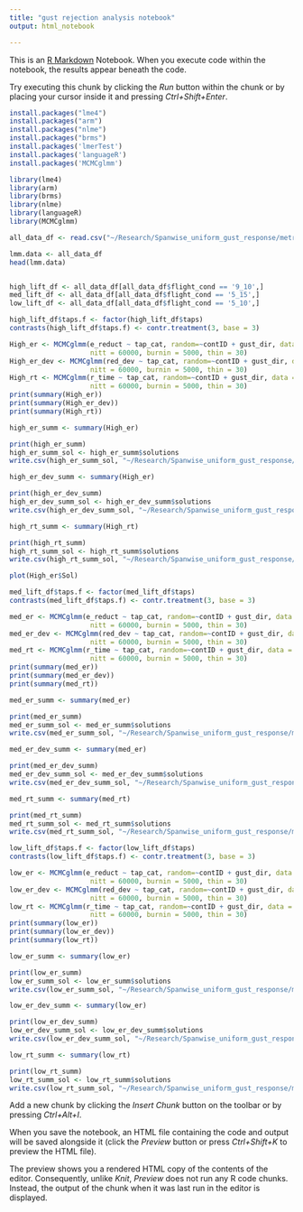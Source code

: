 ---
title: "gust rejection analysis notebook"
output: html_notebook

---

This is an [R Markdown](http://rmarkdown.rstudio.com) Notebook. When you execute code within the notebook, the results appear beneath the code. 

Try executing this chunk by clicking the *Run* button within the chunk or by placing your cursor inside it and pressing *Ctrl+Shift+Enter*. 



```{r}
install.packages("lme4")
install.packages("arm")
install.packages("nlme")
install.packages("brms")
install.packages('lmerTest')
install.packages('languageR')
install.packages('MCMCglmm')
```

```{r}
library(lme4)
library(arm)
library(brms)
library(nlme)
library(languageR)
library(MCMCglmm)

all_data_df <- read.csv("~/Research/Spanwise_uniform_gust_response/metrics_data/all_data_df.csv")

lmm.data <- all_data_df
head(lmm.data)


high_lift_df <- all_data_df[all_data_df$flight_cond == '9_10',]
med_lift_df <- all_data_df[all_data_df$flight_cond == '5_15',]
low_lift_df <- all_data_df[all_data_df$flight_cond == '5_10',]

```
```{r}
high_lift_df$taps.f <- factor(high_lift_df$taps)
contrasts(high_lift_df$taps.f) <- contr.treatment(3, base = 3)

High_er <- MCMCglmm(e_reduct ~ tap_cat, random=~contID + gust_dir, data = high_lift_df,verbose=FALSE,
                    nitt = 60000, burnin = 5000, thin = 30)
High_er_dev <- MCMCglmm(red_dev ~ tap_cat, random=~contID + gust_dir, data = high_lift_df,verbose=FALSE,
                    nitt = 60000, burnin = 5000, thin = 30)
High_rt <- MCMCglmm(r_time ~ tap_cat, random=~contID + gust_dir, data = high_lift_df,verbose=FALSE,
                    nitt = 60000, burnin = 5000, thin = 30)
print(summary(High_er))
print(summary(High_er_dev))
print(summary(High_rt))

high_er_summ <- summary(High_er)

print(high_er_summ)
high_er_summ_sol <- high_er_summ$solutions
write.csv(high_er_summ_sol, "~/Research/Spanwise_uniform_gust_response/metrics_data/mcmc_summ_high_er.csv", row.names = TRUE)

high_er_dev_summ <- summary(High_er)

print(high_er_dev_summ)
high_er_dev_summ_sol <- high_er_dev_summ$solutions
write.csv(high_er_dev_summ_sol, "~/Research/Spanwise_uniform_gust_response/metrics_data/mcmc_summ_high_er_dev.csv", row.names = TRUE)

high_rt_summ <- summary(High_rt)

print(high_rt_summ)
high_rt_summ_sol <- high_rt_summ$solutions
write.csv(high_rt_summ_sol, "~/Research/Spanwise_uniform_gust_response/metrics_data/mcmc_summ_high_rt.csv", row.names = TRUE)
```
```{r}
plot(High_er$Sol)

```
```{r}

med_lift_df$taps.f <- factor(med_lift_df$taps)
contrasts(med_lift_df$taps.f) <- contr.treatment(3, base = 3)

med_er <- MCMCglmm(e_reduct ~ tap_cat, random=~contID + gust_dir, data = med_lift_df,verbose=FALSE,
                    nitt = 60000, burnin = 5000, thin = 30)
med_er_dev <- MCMCglmm(red_dev ~ tap_cat, random=~contID + gust_dir, data = med_lift_df,verbose=FALSE,
                    nitt = 60000, burnin = 5000, thin = 30)
med_rt <- MCMCglmm(r_time ~ tap_cat, random=~contID + gust_dir, data = med_lift_df,verbose=FALSE,
                    nitt = 60000, burnin = 5000, thin = 30)
print(summary(med_er))
print(summary(med_er_dev))
print(summary(med_rt))

med_er_summ <- summary(med_er)

print(med_er_summ)
med_er_summ_sol <- med_er_summ$solutions
write.csv(med_er_summ_sol, "~/Research/Spanwise_uniform_gust_response/metrics_data/mcmc_summ_med_er.csv", row.names = TRUE)

med_er_dev_summ <- summary(med_er)

print(med_er_dev_summ)
med_er_dev_summ_sol <- med_er_dev_summ$solutions
write.csv(med_er_dev_summ_sol, "~/Research/Spanwise_uniform_gust_response/metrics_data/mcmc_summ_med_er_dev.csv", row.names = TRUE)

med_rt_summ <- summary(med_rt)

print(med_rt_summ)
med_rt_summ_sol <- med_rt_summ$solutions
write.csv(med_rt_summ_sol, "~/Research/Spanwise_uniform_gust_response/metrics_data/mcmc_summ_med_rt.csv", row.names = TRUE)
```



```{r}
low_lift_df$taps.f <- factor(low_lift_df$taps)
contrasts(low_lift_df$taps.f) <- contr.treatment(3, base = 3)

low_er <- MCMCglmm(e_reduct ~ tap_cat, random=~contID + gust_dir, data = low_lift_df,verbose=FALSE,
                    nitt = 60000, burnin = 5000, thin = 30)
low_er_dev <- MCMCglmm(red_dev ~ tap_cat, random=~contID + gust_dir, data = low_lift_df,verbose=FALSE,
                    nitt = 60000, burnin = 5000, thin = 30)
low_rt <- MCMCglmm(r_time ~ tap_cat, random=~contID + gust_dir, data = low_lift_df,verbose=FALSE,
                    nitt = 60000, burnin = 5000, thin = 30)
print(summary(low_er))
print(summary(low_er_dev))
print(summary(low_rt))

low_er_summ <- summary(low_er)

print(low_er_summ)
low_er_summ_sol <- low_er_summ$solutions
write.csv(low_er_summ_sol, "~/Research/Spanwise_uniform_gust_response/metrics_data/mcmc_summ_low_er.csv", row.names = TRUE)

low_er_dev_summ <- summary(low_er)

print(low_er_dev_summ)
low_er_dev_summ_sol <- low_er_dev_summ$solutions
write.csv(low_er_dev_summ_sol, "~/Research/Spanwise_uniform_gust_response/metrics_data/mcmc_summ_low_er_dev.csv", row.names = TRUE)

low_rt_summ <- summary(low_rt)

print(low_rt_summ)
low_rt_summ_sol <- low_rt_summ$solutions
write.csv(low_rt_summ_sol, "~/Research/Spanwise_uniform_gust_response/metrics_data/mcmc_summ_low_rt.csv", row.names = TRUE)
```


Add a new chunk by clicking the *Insert Chunk* button on the toolbar or by pressing *Ctrl+Alt+I*.

When you save the notebook, an HTML file containing the code and output will be saved alongside it (click the *Preview* button or press *Ctrl+Shift+K* to preview the HTML file).

The preview shows you a rendered HTML copy of the contents of the editor. Consequently, unlike *Knit*, *Preview* does not run any R code chunks. Instead, the output of the chunk when it was last run in the editor is displayed.

